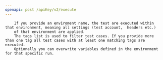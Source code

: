 ```yaml
---
openapi: post /apiKey/v2/execute
---
```


        If you provide an enviroment name, the test are executed within that environment, meaning all settings (test account,  headers etc.)
        of that environment are applied.
        The tags list is used to filter test cases. If you provide more than one tag all test cases with at least one matching tags are executed.
        Optionally you can overwrite variables defined in the environment for that specific run.
